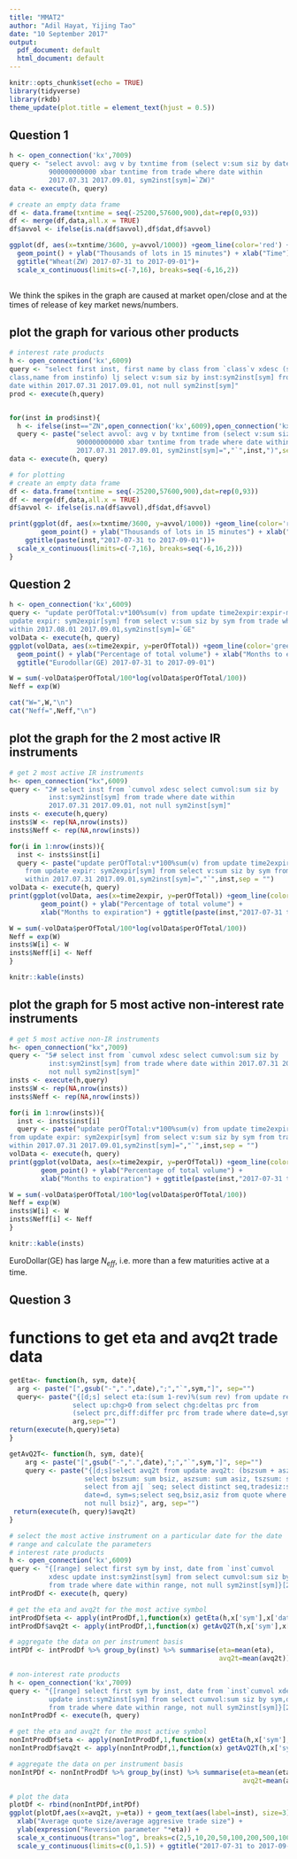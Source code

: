 ```yaml
---
title: "MMAT2"
author: "Adil Hayat, Yijing Tao"
date: "10 September 2017"
output:
  pdf_document: default
  html_document: default
---
```


```r
knitr::opts_chunk$set(echo = TRUE)
library(tidyverse)
library(rkdb)
theme_update(plot.title = element_text(hjust = 0.5))
```

## Question 1
```r
h <- open_connection('kx',7009)
query <- "select avvol: avg v by txntime from (select v:sum siz by date, 
          900000000000 xbar txntime from trade where date within 
          2017.07.31 2017.09.01, sym2inst[sym]=`ZW)"
data <- execute(h, query)

# create an empty data frame
df <- data.frame(txntime = seq(-25200,57600,900),dat=rep(0,93)) 
df <- merge(df,data,all.x = TRUE)
df$avvol <- ifelse(is.na(df$avvol),df$dat,df$avvol)

ggplot(df, aes(x=txntime/3600, y=avvol/1000)) +geom_line(color='red') + 
  geom_point() + ylab("Thousands of lots in 15 minutes") + xlab("Time") +
  ggtitle("Wheat(ZW) 2017-07-31 to 2017-09-01")+ 
  scale_x_continuous(limits=c(-7,16), breaks=seq(-6,16,2))
  
```
We think the spikes in the graph are caused at market open/close and at the times of release of key market news/numbers.


## plot the graph for various other products
```r
# interest rate products
h <- open_connection('kx',6009)
query <- "select first inst, first name by class from `class`v xdesc (select inst,
class,name from instinfo) lj select v:sum siz by inst:sym2inst[sym] from trade where
date within 2017.07.31 2017.09.01, not null sym2inst[sym]"
prod <- execute(h,query)


for(inst in prod$inst){
  h <- ifelse(inst=="ZN",open_connection('kx',6009),open_connection('kx',7009))
  query <- paste("select avvol: avg v by txntime from (select v:sum siz by date, 
                 900000000000 xbar txntime from trade where date within 
                 2017.07.31 2017.09.01, sym2inst[sym]=","`",inst,")",sep="")
data <- execute(h, query)

# for plotting
# create an empty data frame
df <- data.frame(txntime = seq(-25200,57600,900),dat=rep(0,93)) 
df <- merge(df,data,all.x = TRUE)
df$avvol <- ifelse(is.na(df$avvol),df$dat,df$avvol)

print(ggplot(df, aes(x=txntime/3600, y=avvol/1000)) +geom_line(color='red') + 
        geom_point() + ylab("Thousands of lots in 15 minutes") + xlab("Time") +
    ggtitle(paste(inst,"2017-07-31 to 2017-09-01"))+ 
  scale_x_continuous(limits=c(-7,16), breaks=seq(-6,16,2)))
}

```



## Question 2
```r
h <- open_connection('kx',6009)
query <- "update perOfTotal:v*100%sum(v) from update time2expir:expir-min(expir) from 
update expir: sym2expir[sym] from select v:sum siz by sym from trade where date 
within 2017.08.01 2017.09.01,sym2inst[sym]=`GE"
volData <- execute(h, query)
ggplot(volData, aes(x=time2expir, y=perOfTotal)) +geom_line(color='green') +
  geom_point() + ylab("Percentage of total volume") + xlab("Months to expiration") + 
  ggtitle("Eurodollar(GE) 2017-07-31 to 2017-09-01")

W = sum(-volData$perOfTotal/100*log(volData$perOfTotal/100))
Neff = exp(W)

cat("W=",W,"\n")
cat("Neff=",Neff,"\n")
```
## plot the graph for the 2 most active IR instruments
```r
# get 2 most active IR instruments
h<- open_connection("kx",6009)
query <- "2# select inst from `cumvol xdesc select cumvol:sum siz by 
          inst:sym2inst[sym] from trade where date within 
          2017.07.31 2017.09.01, not null sym2inst[sym]"
insts <- execute(h,query) 
insts$W <- rep(NA,nrow(insts))
insts$Neff <- rep(NA,nrow(insts))

for(i in 1:nrow(insts)){
  inst <- insts$inst[i]
  query <- paste("update perOfTotal:v*100%sum(v) from update time2expir:expir-min(expir)
    from update expir: sym2expir[sym] from select v:sum siz by sym from trade where date 
    within 2017.07.31 2017.09.01,sym2inst[sym]=","`",inst,sep = "")
volData <- execute(h, query)
print(ggplot(volData, aes(x=time2expir, y=perOfTotal)) +geom_line(color='green') +
        geom_point() + ylab("Percentage of total volume") + 
        xlab("Months to expiration") + ggtitle(paste(inst,"2017-07-31 to 2017-09-01")))

W = sum(-volData$perOfTotal/100*log(volData$perOfTotal/100))
Neff = exp(W)
insts$W[i] <- W
insts$Neff[i] <- Neff
}

knitr::kable(insts)
```

## plot the graph for 5 most active non-interest rate instruments
```r
# get 5 most active non-IR instruments
h<- open_connection("kx",7009)
query <- "5# select inst from `cumvol xdesc select cumvol:sum siz by 
          inst:sym2inst[sym] from trade where date within 2017.07.31 2017.09.01,
          not null sym2inst[sym]"
insts <- execute(h,query) 
insts$W <- rep(NA,nrow(insts))
insts$Neff <- rep(NA,nrow(insts))

for(i in 1:nrow(insts)){
  inst <- insts$inst[i]
  query <- paste("update perOfTotal:v*100%sum(v) from update time2expir:expir-min(expir) 
from update expir: sym2expir[sym] from select v:sum siz by sym from trade where date 
within 2017.07.31 2017.09.01,sym2inst[sym]=","`",inst,sep = "")
volData <- execute(h, query)
print(ggplot(volData, aes(x=time2expir, y=perOfTotal)) +geom_line(color='green') +
        geom_point() + ylab("Percentage of total volume") + 
        xlab("Months to expiration") + ggtitle(paste(inst,"2017-07-31 to 2017-09-01")))

W = sum(-volData$perOfTotal/100*log(volData$perOfTotal/100))
Neff = exp(W)
insts$W[i] <- W
insts$Neff[i] <- Neff
}

knitr::kable(insts)

```

EuroDollar(GE) has large $N_{eff}$, i.e. more than a few maturities active at a time. 

## Question 3
# functions to get eta and avq2t trade data
```r

getEta<- function(h, sym, date){
  arg <- paste("[",gsub("-",".",date),";","`",sym,"]", sep="")
  query<- paste("{[d;s] select eta:(sum 1-rev)%(sum rev) from update rev:differ up from 
                select up:chg>0 from select chg:deltas prc from 
                (select prc,diff:differ prc from trade where date=d,sym=s) where diff}",
                arg,sep="")
return(execute(h,query)$eta)
}

getAvQ2T<- function(h, sym, date){
    arg <- paste("[",gsub("-",".",date),";","`",sym,"]", sep="")
    query <- paste("{[d;s]select avq2t from update avq2t: (bszsum + aszsum)%tszsum from
                   select bszsum: sum bsiz, aszsum: sum asiz, tszsum: sum tradesiz from
                   select from aj[ `seq; select distinct seq,tradesiz:siz from trade where 
                   date=d, sym=s;select seq,bsiz,asiz from quote where date=d, sym=s] where
                   not null bsiz}", arg, sep="")
 return(execute(h, query)$avq2t)
}
```


```r
# select the most active instrument on a particular date for the date 
# range and calculate the parameters
# interest rate products
h <- open_connection('kx',6009)
query <- "{[range] select first sym by inst, date from `inst`cumvol 
          xdesc update inst:sym2inst[sym] from select cumvol:sum siz by sym,date 
          from trade where date within range, not null sym2inst[sym]}[2017.08.01 2017.08.31]" 
intProdDf <- execute(h, query)

# get the eta and avq2t for the most active symbol
intProdDf$eta <- apply(intProdDf,1,function(x) getEta(h,x['sym'],x['date']))
intProdDf$avq2t <- apply(intProdDf,1,function(x) getAvQ2T(h,x['sym'],x['date']))

# aggregate the data on per instrument basis
intPDf <- intProdDf %>% group_by(inst) %>% summarise(eta=mean(eta),
                                                     avq2t=mean(avq2t))

# non-interest rate products
h <- open_connection('kx',7009)
query <- "{[range] select first sym by inst, date from `inst`cumvol xdesc 
          update inst:sym2inst[sym] from select cumvol:sum siz by sym,date
          from trade where date within range, not null sym2inst[sym]}[2017.08.01 2017.08.31]" 
nonIntProdDf <- execute(h, query)

# get the eta and avq2t for the most active symbol
nonIntProdDf$eta <- apply(nonIntProdDf,1,function(x) getEta(h,x['sym'],x['date']))
nonIntProdDf$avq2t <- apply(nonIntProdDf,1,function(x) getAvQ2T(h,x['sym'],x['date']))

# aggregate the data on per instrument basis
nonIntPDf <- nonIntProdDf %>% group_by(inst) %>% summarise(eta=mean(eta),
                                                           avq2t=mean(avq2t))

```




```r
# plot the data
plotDf <- rbind(nonIntPDf,intPDf)
ggplot(plotDf,aes(x=avq2t, y=eta)) + geom_text(aes(label=inst), size=3) + 
  xlab("Average quote size/average aggresive trade size") + 
  ylab(expression("Reversion parameter "*eta)) +
  scale_x_continuous(trans="log", breaks=c(2,5,10,20,50,100,200,500,1000,2000)) + 
  scale_y_continuous(limits=c(0,1.5)) + ggtitle("2017-07-31 to 2017-09-01")
```

